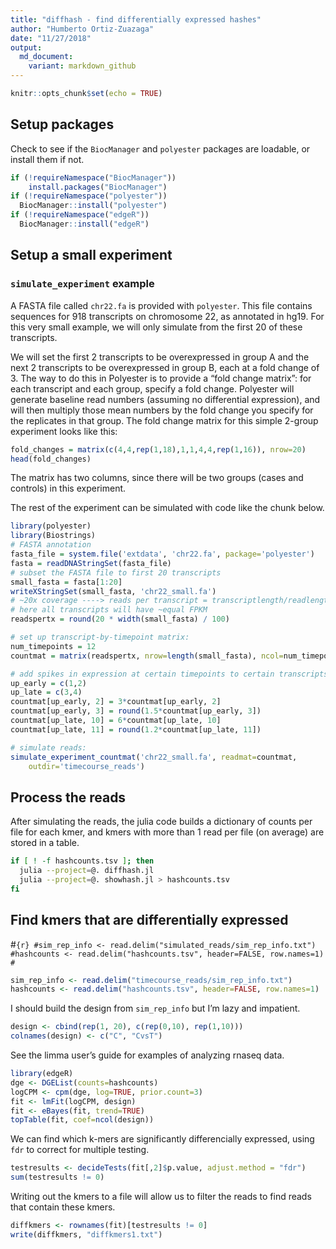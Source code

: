 ```yaml
---
title: "diffhash - find differentially expressed hashes"
author: "Humberto Ortiz-Zuazaga"
date: "11/27/2018"
output: 
  md_document:
    variant: markdown_github
---
```


```r
knitr::opts_chunk$set(echo = TRUE)
```

## Setup packages

Check to see if the `BiocManager` and `polyester` packages are loadable, or install them if not.

```r
if (!requireNamespace("BiocManager"))
    install.packages("BiocManager")
if (!requireNamespace("polyester"))
  BiocManager::install("polyester")
if (!requireNamespace("edgeR"))
  BiocManager::install("edgeR")
```

## Setup a small experiment

### `simulate_experiment` example

A FASTA file called `chr22.fa` is provided with `polyester`. This file contains sequences for 918 transcripts on chromosome 22, as annotated in hg19. For this very small example, we will only simulate from the first 20 of these transcripts.

We will set the first 2 transcripts to be overexpressed in group A and the next 2 transcripts to be overexpressed in group B, each at a fold change of 3. The way to do this in Polyester is to provide a "fold change matrix": for each transcript and each group, specify a fold change. Polyester will generate baseline read numbers (assuming no differential expression), and will then multiply those mean numbers by the fold change you specify for the replicates in that group. The fold change matrix for this simple 2-group experiment looks like this:

```r
fold_changes = matrix(c(4,4,rep(1,18),1,1,4,4,rep(1,16)), nrow=20)
head(fold_changes)
```
The matrix has two columns, since there will be two groups (cases and controls) in this experiment.

The rest of the experiment can be simulated with code like the chunk below. 

```r
library(polyester)
library(Biostrings)
# FASTA annotation
fasta_file = system.file('extdata', 'chr22.fa', package='polyester')
fasta = readDNAStringSet(fasta_file)
# subset the FASTA file to first 20 transcripts
small_fasta = fasta[1:20]
writeXStringSet(small_fasta, 'chr22_small.fa')
# ~20x coverage ----> reads per transcript = transcriptlength/readlength * 20
# here all transcripts will have ~equal FPKM
readspertx = round(20 * width(small_fasta) / 100)

# set up transcript-by-timepoint matrix:
num_timepoints = 12
countmat = matrix(readspertx, nrow=length(small_fasta), ncol=num_timepoints)

# add spikes in expression at certain timepoints to certain transcripts:
up_early = c(1,2) 
up_late = c(3,4)
countmat[up_early, 2] = 3*countmat[up_early, 2]
countmat[up_early, 3] = round(1.5*countmat[up_early, 3])
countmat[up_late, 10] = 6*countmat[up_late, 10]
countmat[up_late, 11] = round(1.2*countmat[up_late, 11])

# simulate reads:
simulate_experiment_countmat('chr22_small.fa', readmat=countmat, 
    outdir='timecourse_reads') 

```

## Process the reads

After simulating the reads, the julia code builds a dictionary of counts per file for each kmer, and kmers with more than 1 read per file (on average) are stored in a table.

```bash
if [ ! -f hashcounts.tsv ]; then
  julia --project=@. diffhash.jl
  julia --project=@. showhash.jl > hashcounts.tsv
fi
```

## Find kmers that are differentially expressed

#```{r}
#sim_rep_info <- read.delim("simulated_reads/sim_rep_info.txt")
#hashcounts <- read.delim("hashcounts.tsv", header=FALSE, row.names=1)
#```

```r
sim_rep_info <- read.delim("timecourse_reads/sim_rep_info.txt")
hashcounts <- read.delim("hashcounts.tsv", header=FALSE, row.names=1)
```

I should build the design from `sim_rep_info` but I'm lazy and impatient.

```r
design <- cbind(rep(1, 20), c(rep(0,10), rep(1,10)))
colnames(design) <- c("C", "CvsT")
```

See the limma user's guide for examples of analyzing rnaseq data.

```r
library(edgeR)
dge <- DGEList(counts=hashcounts)
logCPM <- cpm(dge, log=TRUE, prior.count=3)
fit <- lmFit(logCPM, design)
fit <- eBayes(fit, trend=TRUE)
topTable(fit, coef=ncol(design))
```

We can find which k-mers are significantly differencially expressed, using `fdr` to correct for multiple testing.

```r
testresults <- decideTests(fit[,2]$p.value, adjust.method = "fdr")
sum(testresults != 0)
```

Writing out the kmers to a file will allow us to filter the reads to find reads that contain these kmers.

```r
diffkmers <- rownames(fit)[testresults != 0]
write(diffkmers, "diffkmers1.txt")
```

